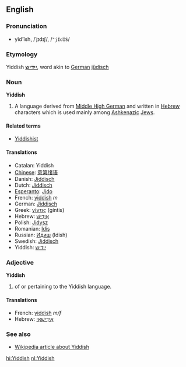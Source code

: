 ==English==
===Pronunciation===
*yĭd'ĭsh, /ˈjɪdɪʃ/, /<tt>"jIdIS</tt>/

===Etymology===
Yiddish '''[[ייִדיש]]''', word akin to [[German]] [[jüdisch]]

===Noun===
'''Yiddish'''

#A language derived from [[Middle High German]] and written in [[Hebrew]] characters which is used mainly among [[Ashkenazi|Ashkenazic]] [[Jew|Jews]].

====Related terms====
*[[Yiddishist]]

====Translations====
*Catalan: Yiddish
*[[Chinese]]: [[意第绪语]]
*Danish: [[Jiddisch]]
*Dutch: [[Jiddisch]]
*[[Esperanto]]: [[Jido]]
*French: [[yiddish]] ''m''
*German: [[Jiddisch]]
*Greek: [[γίντις]] (g&iacute;ntis)
*Hebrew: [[אידיש|אִידִישׁ]]
*Polish: [[Jidysz]]
*Romanian: [[Idiş]]
*Russian: [[Идиш]] (Idish)
*Swedish: [[Jiddisch]]
*Yiddish: [[ייִדיש]]

===Adjective===
'''Yiddish'''

# of or pertaining to the Yiddish language.

====Translations====

*French: [[yiddish]] ''m/f''
*Hebrew: [[אידישאי|אִידִישָׁאִי]]

===See also===
*[[w:Yiddish language|Wikipedia article about Yiddish]]

[[hi:Yiddish]]
[[nl:Yiddish]]